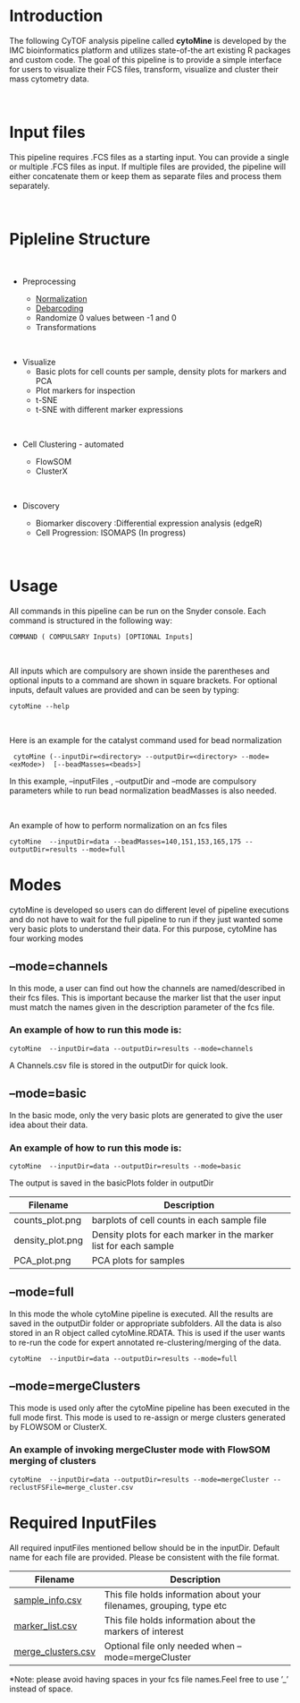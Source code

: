 <br class="long"/>

# Introduction
The following CyTOF analysis pipeline called <b>cytoMine</b> is developed by the  IMC bioinformatics platform and utilizes state-of-the art existing R packages and custom code. The goal of this pipeline is to provide a simple interface for users to visualize their FCS files, transform, visualize and cluster their mass cytometry data.

<br>

# Input files

This pipeline requires .FCS files as a starting input. You can provide a single or multiple .FCS files as input. If multiple files are provided, the pipeline will either concatenate them or keep them as separate files and process them separately.

<br>

# Pipleline Structure

<br>

* Preprocessing

    + <a href="preprocessing.html">Normalization</a>
    + <a href="preprocessing.html">Debarcoding</a>
    + Randomize 0 values between -1 and 0
    + Transformations


<br>

* Visualize
    + Basic plots for cell counts per sample, density plots for markers and PCA
    + Plot markers for inspection
    + t-SNE
    + t-SNE with different marker expressions

<br>

* Cell Clustering - automated

    + FlowSOM
    + ClusterX

<br>

* Discovery

    + Biomarker discovery :Differential expression analysis (edgeR)
    + Cell Progression: ISOMAPS (In progress)

<br>

# Usage


All commands in this pipeline can be run on the Snyder console. Each command is structured in the following way:

```
COMMAND ( COMPULSARY Inputs) [OPTIONAL Inputs]
```
<br/>

All inputs which are compulsory are shown inside the parentheses and optional inputs to a command are shown in square brackets. For optional inputs, default values are provided and can be seen by typing:

```
cytoMine --help
```
<br/>

Here is an example for the catalyst command used for bead normalization

```
 cytoMine (--inputDir=<directory> --outputDir=<directory> --mode=<exMode>)  [--beadMasses=<beads>]
```

In this example, --inputFiles , --outputDir and --mode are compulsory parameters while to run bead normalization beadMasses is also needed. 

<br/>

An example of how to perform normalization on an fcs files

```
cytoMine  --inputDir=data --beadMasses=140,151,153,165,175 --outputDir=results --mode=full

```

# Modes

cytoMine is developed so users can do different level of pipeline executions and do not have to wait for the full pipeline to run if they just wanted some very basic plots to understand their data. For this purpose, cytoMine has four working modes


## --mode=channels
In this mode, a user can find out how the channels are named/described in their fcs files. This is important because the marker list that the user input must match the names given in the description parameter of the fcs file.

### An example of how to run this mode is:

```
cytoMine  --inputDir=data --outputDir=results --mode=channels

```

A Channels.csv file is stored in the outputDir for quick look.

## --mode=basic
In the basic mode, only the very basic plots are generated to give the user idea about their data.

### An example of how to run this mode is:

```
cytoMine  --inputDir=data --outputDir=results --mode=basic

```
The output is saved in the basicPlots folder in outputDir

Filename | Description
---------|------------------------------------------
counts_plot.png| barplots of cell counts in each sample file
density_plot.png| Density plots for each marker in the marker list for each sample
PCA_plot.png| PCA plots for samples


## --mode=full

In this mode the whole cytoMine pipeline is executed. All the results are saved in the outputDir folder or appropriate subfolders. All the data is also stored in an R object called cytoMine.RDATA. This is used if the user wants to re-run the code for expert annotated re-clustering/merging of the data.

```
cytoMine  --inputDir=data --outputDir=results --mode=full

```


## --mode=mergeClusters

This mode is used only after the cytoMine pipeline has been executed in the full mode first. This mode is used to re-assign or merge clusters generated by FLOWSOM or ClusterX.

### An example of invoking mergeCluster mode with FlowSOM merging of clusters

```
cytoMine  --inputDir=data --outputDir=results --mode=mergeCluster --reclustFSFile=merge_cluster.csv

```

# Required InputFiles
All required inputFiles mentioned bellow should be in the inputDir. Default name for each file are provided. Please be consistent with the file format. 

Filename | Description
---------|------------------------------------------
<a href="examples/sample_info.csv">sample_info.csv</a>| This file holds information about your filenames, grouping, type etc
<a href="examples/marker_list.csv">marker_list.csv</a>| This file holds information about the markers of interest
<a href="examples/merge_clusters.csv">merge_clusters.csv</a>|Optional file only needed when --mode=mergeCluster

*Note: please avoid having spaces in your fcs file names.Feel free to use '_' instead of space.



